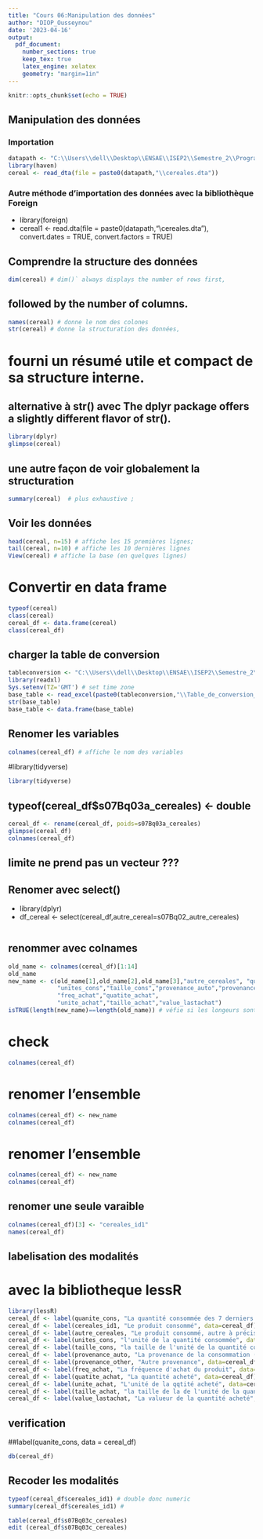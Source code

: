 ---
title: "Cours 06:Manipulation des données"
author: "DIOP_Ousseynou"
date: '2023-04-16'
output:
  pdf_document:
    number_sections: true
    keep_tex: true
    latex_engine: xelatex
    geometry: "margin=1in"
---

```{r setup, include=FALSE}
knitr::opts_chunk$set(echo = TRUE)
```

## Manipulation des données 
### Importation



```{r cars}
datapath <- "C:\\Users\\dell\\Desktop\\ENSAE\\ISEP2\\Semestre_2\\Programmation R\\EHCVM"
library(haven)
cereal <- read_dta(file = paste0(datapath,"\\cereales.dta"))
```
### Autre méthode d'importation des données avec la bibliothèque Foreign

- library(foreign)
- cereal1 <- read.dta(file = paste0(datapath,"\\cereales.dta"),
  convert.dates = TRUE, convert.factors = TRUE)

## Comprendre la structure des données 
 

```{r pressure, echo=FALSE}
dim(cereal) # dim()` always displays the number of rows first,
```

## followed by the number of columns.

```{r}
names(cereal) # donne le nom des colones 
str(cereal) # donne la structuration des données, 
```

# fourni un résumé utile et compact de sa structure interne.
## alternative à str() avec The dplyr package offers a slightly different flavor of str().
```{r}
library(dplyr)
glimpse(cereal)
```

## une autre façon de voir globalement la structuration

```{r}
summary(cereal)  # plus exhaustive ; 
```
## Voir les données 

```{r}
head(cereal, n=15) # affiche les 15 premières lignes; 
tail(cereal, n=10) # affiche les 10 dernières lignes
View(cereal) # affiche la base (en quelques lignes)
```
# Convertir en data frame

```{r}
typeof(cereal)
class(cereal)
cereal_df <- data.frame(cereal)
class(cereal_df)
```

## charger la table de conversion

```{r}
tableconversion <- "C:\\Users\\dell\\Desktop\\ENSAE\\ISEP2\\Semestre_2\\Programmation R\\EHCVM\\ressource"
library(readxl)
Sys.setenv(TZ='GMT') # set time zone
base_table <- read_excel(paste0(tableconversion,"\\Table_de_conversion_phase_2.xlsx"))
str(base_table)
base_table <- data.frame(base_table)
```
## Renomer les variables 
```{r}
colnames(cereal_df) # affiche le nom des variables 
```

#library(tidyverse)
```{r}
library(tidyverse)
```

## typeof(cereal_df$s07Bq03a_cereales) <- double


```{r}
cereal_df <- rename(cereal_df, poids=s07Bq03a_cereales)
glimpse(cereal_df)
colnames(cereal_df)
```

## limite ne prend pas un vecteur ???
## Renomer avec select()
- library(dplyr)
- df_cereal <- select(cereal_df,autre_cereal=s07Bq02_autre_cereales)

```{r}

```

## renommer avec colnames
```{r}
old_name <- colnames(cereal_df)[1:14]
old_name
new_name <- c(old_name[1],old_name[2],old_name[3],"autre_cereales", "quanite_cons", 
              "unites_cons","taille_cons","provenance_auto","provenance_other",
              "freq_achat","quatite_achat", 
              "unite_achat","taille_achat","value_lastachat")
isTRUE(length(new_name)==length(old_name)) # véfie si les longeurs sont idtique
```

# check

```{r}
colnames(cereal_df)
```
# renomer l'ensemble

```{r}
colnames(cereal_df) <- new_name
colnames(cereal_df)
```

# renomer l'ensemble


```{r}
colnames(cereal_df) <- new_name
colnames(cereal_df)
```
## renomer une seule varaible

```{r}
colnames(cereal_df)[3] <- "cereales_id1"
names(cereal_df)
```
## labelisation des modalités 
# avec la bibliotheque lessR


```{r}
library(lessR)
cereal_df <- label(quanite_cons, "La quantité consommée des 7 derniers jours", data=cereal_df)
cereal_df <- label(cereales_id1, "Le produit consommé", data=cereal_df)
cereal_df <- label(autre_cereales, "Le produit consommé, autre à préciser", data=cereal_df)
cereal_df <- label(unites_cons, "l'unité de la quantité consommée", data=cereal_df)
cereal_df <- label(taille_cons, "la taille de l'unité de la quantité consommée", data=cereal_df)
cereal_df <- label(provenance_auto, "La provenance de la consommation (autoconsommation)", data=cereal_df)
cereal_df <- label(provenance_other, "Autre provenance", data=cereal_df)
cereal_df <- label(freq_achat, "La fréquence d'achat du produit", data=cereal_df)
cereal_df <- label(quatite_achat, "La quantité acheté", data=cereal_df)
cereal_df <- label(unite_achat, "L'unité de la qqtité acheté", data=cereal_df)
cereal_df <- label(taille_achat, "la taille de la de l'unité de la quantité acheté", data=cereal_df)
cereal_df <- label(value_lastachat, "La valueur de la quantité acheté", data=cereal_df)
```

## verification 
##label(quanite_cons, data = cereal_df)
```{r}
db(cereal_df)
```
## Recoder les modalités 

```{r}
typeof(cereal_df$cereales_id1) # double donc numeric
summary(cereal_df$cereales_id1) # 

table(cereal_df$s07Bq03c_cereales)
edit (cereal_df$s07Bq03c_cereales)
```





